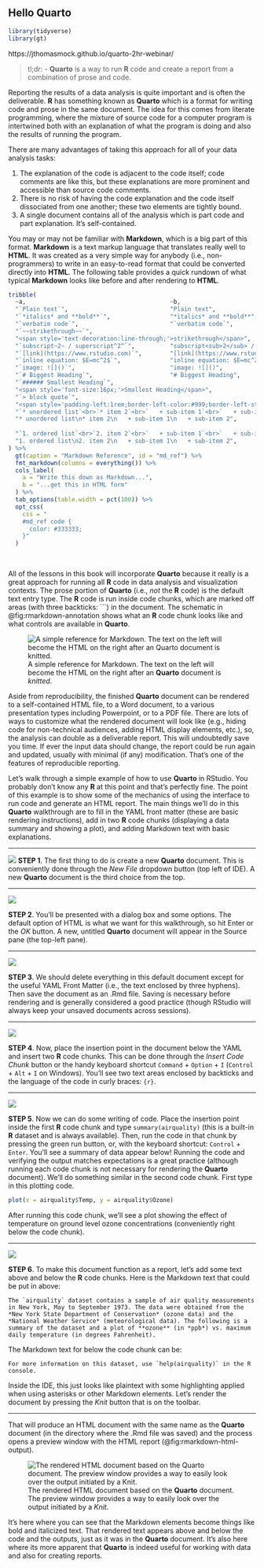 ## Hello **Quarto**

```r
library(tidyverse)
library(gt)
```

https://jthomasmock.github.io/quarto-2hr-webinar/

> tl;dr: - **Quarto** is a way to run **R** code and create a report from a combination of prose and code.

Reporting the results of a data analysis is quite important and is often the deliverable. **R** has something known as **Quarto** which is a format for writing code and prose in the same document. The idea for this comes from literate programming, where the mixture of source code for a computer program is intertwined both with an explanation of what the program is doing and also the results of running the program.
  
There are many advantages of taking this approach for all of your data analysis tasks:

  1. The explanation of the code is adjacent to the code itself; code comments are like this, but these explanations are more prominent and accessible than source code comments.
  2. There is no risk of having the code explanation and the code itself dissociated from one another; these two elements are tightly bound.
  3. A single document contains all of the analysis which is part code and part explanation. It's self-contained.

You may or may not be familiar with **Markdown**, which is a big part of this format. **Markdown** is a text markup language that translates really well to **HTML**. It was created as a very simple way for anybody (i.e., non-programmers) to write in an easy-to-read format that could be converted directly into **HTML**. The following table provides a quick rundown of what typical **Markdown** looks like before and after rendering to **HTML**.

```r
tribble(
  ~a,                                         ~b,
  "`Plain text`",                             "Plain text",
  "`*italics* and **bold**`",                 "*italics* and **bold**",
  "`verbatim code`",                          "`verbatim code`",
  "`~~strikethrough~~`",
  "<span style='text-decoration:line-through;'>strikethrough</span>",
  "`subscript~2~ / superscript^2^`",          "subscript<sub>2</sub> / superscript<sup>2</sup>",
  "`[link](https://www.rstudio.com)`",        "[link](https://www.rstudio.com)",
  "`inline equation: $E=mc^2$`",              "inline equation: $E=mc^2$",
  "`image: ![]()`",                           "image: ![]()",
  "`# Biggest Heading`",                      "# Biggest Heading",
  "`###### Smallest Heading`",                
  "<span style='font-size:16px;'>Smallest Heading</span>",
  "`> block quote`",                          
  "<span style='padding-left:1rem;border-left-color:#999;border-left-style:solid;border-left-width:1px;'>block quote</span>",
  "`* unordered list`<br>`* item 2`<br>`   + sub-item 1`<br>`   + sub-item 2`",
  "* unordered list\n* item 2\n   + sub-item 1\n   + sub-item 2",
  
  "`1. ordered list`<br>`2. item 2`<br>`   + sub-item 1`<br>`   + sub-item 2`",
  "1. ordered list\n2. item 2\n   + sub-item 1\n   + sub-item 2",
) %>%
  gt(caption = "Markdown Reference", id = "md_ref") %>%
  fmt_markdown(columns = everything()) %>%
  cols_label(
    a = "Write this down as Markdown...",
    b = "...get this in HTML form"
  ) %>%
  tab_options(table.width = pct(100)) %>%
  opt_css(
    css = "
    #md_ref code {
      color: #333333;
    }"
  )
```

<br>

All of the lessons in this book will incorporate **Quarto** because it really is a great approach for running all **R** code in data analysis and visualization contexts. The prose portion of **Quarto** (i.e., *not* the **R** code) is the default text entry type. The **R** code is run inside code chunks, which are marked off areas (with three backticks: ```) in the document. The schematic in @fig:rmarkdown-annotation shows what an **R** code chunk looks like and what controls are available in **Quarto**.

![A simple reference for Markdown. The text on the left will become the HTML on the right after an **Quarto** document is *knitted*.](appendix-figures/82-starting-with-r/figure-rmarkdown-annotation.png){#fig:rmarkdown-annotation}

Aside from reproducibility, the finished **Quarto** document can be rendered to a self-contained HTML file, to a Word document, to a various presentation types including Powerpoint, or to a PDF file. There are lots of ways to customize what the rendered document will look like (e.g., hiding code for non-technical audiences, adding HTML display elements, etc.), so, the analysis can double as a deliverable report. This will undoubtedly save you time. If ever the input data should change, the report could be run again and updated, usually with minimal (if any) modification. That's one of the features of reproducible reporting.
  
Let's walk through a simple example of how to use **Quarto** in RStudio. You probably don't know any **R** at this point and that's perfectly fine. The point of this example is to show some of the mechanics of using the interface to run code and generate an HTML report. The main things we'll do in this **Quarto** walkthrough are to fill in the YAML front matter (these are basic rendering instructions), add in two **R** code chunks (displaying a data summary and showing a plot), and adding Markdown text with basic explanations.

<hr>

![](appendix-figures/82-starting-with-r/column-rmarkdown_walkthrough_1.png)
**STEP 1**. The first thing to do is create a new **Quarto** document. This is conveniently done through the *New File* dropdown button (top left of IDE). A new **Quarto** document is the third choice from the top.

<hr>

![](appendix-figures/82-starting-with-r/column-rmarkdown_walkthrough_2.png)

**STEP 2**. You'll be presented with a dialog box and some options. The default option of HTML is what we want for this walkthrough, so hit Enter or the *OK* button. A new, untitled **Quarto** document will appear in the Source pane (the top-left pane).

<hr>

![](appendix-figures/82-starting-with-r/column-rmarkdown_walkthrough_3.png)

**STEP 3**. We should delete everything in this default document except for the useful YAML Front Matter (i.e., the text enclosed by three hyphens). Then save the document as an .Rmd file. Saving is necessary before rendering and is generally considered a good practice (though RStudio will always keep your unsaved documents across sessions).
  
<hr>

![](appendix-figures/82-starting-with-r/column-rmarkdown_walkthrough_4.png)

**STEP 4**. Now, place the insertion point in the document below the YAML and insert two **R** code chunks. This can be done through the *Insert Code Chunk* button or the handy keyboard shortcut `Command` + `Option` + `I` (`Control` + `Alt` + `I` on Windows). You'll see two text areas enclosed by backticks and the language of the code in curly braces: `{r}`.

<hr>

![](appendix-figures/82-starting-with-r/column-rmarkdown_walkthrough_5.png)

**STEP 5**. Now we can do some writing of code. Place the insertion point inside the first **R** code chunk and type `summary(airquality)` (this is a built-in **R** dataset and is always available). Then, run the code in that chunk by pressing the green run button, or, with the keyboard shortcut: `Control` + `Enter`. You'll see a summary of data appear below! Running the code and verifying the output matches expectations is a great practice (although running each code chunk is not necessary for rendering the **Quarto** document). We'll do something similar in the second code chunk. First type in this plotting code.


```r
plot(x = airquality$Temp, y = airquality$Ozone)
```


After running this code chunk, we'll see a plot showing the effect of temperature on ground level ozone concentrations (conveniently right below the code chunk).

<hr>

![](appendix-figures/82-starting-with-r/column-rmarkdown_walkthrough_6.png)

**STEP 6**. To make this document function as a report, let's add some text above and below the **R** code chunks. Here is the Markdown text that could be put in above:

```
The `airquality` dataset contains a sample of air quality measurements in New York, May to September 1973. The data were obtained from the *New York State Department of Conservation* (ozone data) and the *National Weather Service* (meteorological data). The following is a summary of the dataset and a plot of **ozone** (in *ppb*) vs. maximum daily temperature (in degrees Fahrenheit).
```

The Markdown text for below the code chunk can be:

```
For more information on this dataset, use `help(airquality)` in the R console.
```

Inside the IDE, this just looks like plaintext with some highlighting applied when using asterisks or other Markdown elements. Let's render the document by pressing the *Knit* button that is on the toolbar.

<hr>

That will produce an HTML document with the same name as the **Quarto** document (in the directory where the .Rmd file was saved) and the process opens a preview window with the HTML report (@fig:rmarkdown-html-output).

![The rendered HTML document based on the **Quarto** document. The preview window provides a way to easily look over the output initiated by a *Knit*.](appendix-figures/82-starting-with-r/figure-rmarkdown-html-output.png){#fig:rmarkdown-html-output}

It's here where you can see that the Markdown elements become things like bold and italicized text. That rendered text appears above and below the code and the outputs, just as it was in the **Quarto** document. It's also here where its more apparent that **Quarto** is indeed useful for working with data and also for creating reports.
